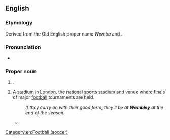 ==English==
{{wikipedia}}

===Etymology===
Derived from the Old English proper name ''Wemba'' and {{inh|en|ang|lēah|t=clearing in a forest}}.

===Pronunciation===
* {{a|UK}} {{IPA|en|/wɛmbli/}}
===Proper noun===
{{wikipedia|Wembley Stadium}}
{{en-proper noun}}

# {{place|en|suburb|of|city/London|in northwestern|co/Greater London|cc/England}}.
# A stadium in [[London]], the national sports stadium and venue where finals of major [[football]] tournaments are held.
#: ''If they carry on with their good form, they'll be at '''Wembley''' at the end of the season.''
#* {{quote-journal
|en
|date=April 11, 2011
|author=Phil McNulty
|title=Liverpool 3 - 0 Man City
|work=BBC Sport
|url=http://news.bbc.co.uk/sport2/hi/football/eng_prem/9449111.stm
|page=
|passage=Dirk Kuyt sandwiched a goal in between Carroll's double as City endured a night of total misery, with captain Carlos Tevez limping off early on with a hamstring strain that puts a serious question mark over his participation in Saturday's FA Cup semi-final against Manchester United at '''Wembley'''.}}

[[Category:en:Football (soccer)]]
